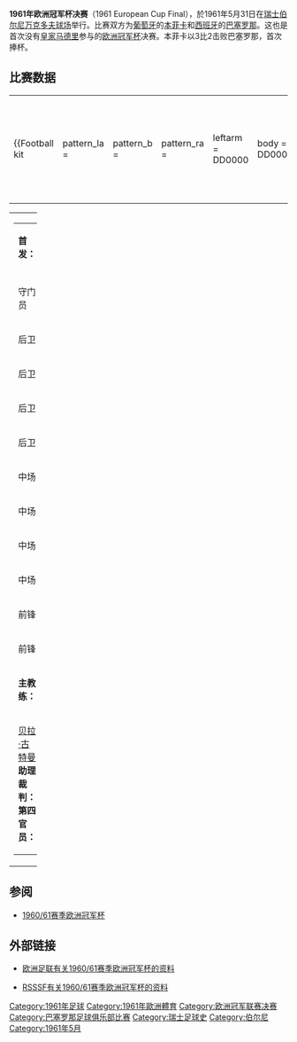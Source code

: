 {{noteTA
|T=zh-hans:1961年欧洲冠军杯决赛;zh-hk:1961年歐洲冠軍球會盃決賽;zh-tw:1961年歐洲冠軍盃決賽;
|G1=uefa
|1=zh-hans:欧洲冠军杯;zh-hk:歐洲冠軍球會盃;zh-tw:歐洲冠軍盃;
}}
{{Infobox football match
|                   title = 1961年欧洲冠军杯决赛
|                   image = 
|                   event = [[1961/62赛季欧洲冠军杯|1961/62赛季欧洲冠军杯]]
|                   team1 = [[本菲卡足球俱乐部|本菲卡]]
|        team1association = {{flagicon|POR|size=30px}}
|              team1score = 3
|                   team2 = [[巴塞罗那足球俱乐部|巴塞罗那]]
|        team2association = {{flagicon|ESP|1945|size=30px}}
|              team2score = 2
|                 details = 
|                    date = 1961年3月31日 
|                 stadium = [[万克多夫球场|万克多夫球场]]
|                    city = [[伯尔尼|伯尔尼]]
|      man_of_the_match1a = 
| man_of_the_match1atitle = 
|      man_of_the_match1b = 
| man_of_the_match1btitle = 
|                 referee = [[戈特弗里德·丁斯特|戈特弗里德·丁斯特]] ([[瑞士足协|瑞士]])
|              attendance = 33,000
|                 weather = 
|                previous = [[1960年欧洲冠军杯决赛|1960年]]
|                    next = [[1962年欧洲冠军杯决赛|1962年]]
}}
'''1961年欧洲冠军杯决赛'''（1961 European Cup Final），於1961年5月31日在[[瑞士|瑞士]][[伯尔尼|伯尔尼]][[万克多夫球场|万克多夫球场]]举行。比赛双方为[[葡萄牙|葡萄牙]]的[[本菲卡足球俱乐部|本菲卡]]和[[西班牙|西班牙]]的[[巴塞罗那足球俱乐部|巴塞罗那]]。这也是首次没有[[皇家马德里足球俱乐部|皇家马德里]]参与的[[欧洲冠军杯|欧洲冠军杯]]决赛。本菲卡以3比2击败巴塞罗那，首次捧杯。

== 比赛数据 ==
{{footballbox
|date = 1961年5月31日
|team1 = {{flagicon|POR}} [[本菲卡足球俱乐部|本菲卡]]
|score = 3 – 2
|report = [http://www.uefa.com/competitions/ucl/history/season=1960/intro.html （比赛报告）] 
|team2 = [[巴塞罗那足球俱乐部|巴塞罗那]] {{flagicon|ESP|1939}}
|goals1 = [[何塞·阿古阿斯|阿古阿斯]] {{goal|30}} <br /> [[安东尼·拉马列斯|拉马列斯]] {{goal|32|[[乌龙球|乌龙球]]}} <br /> [[马里奥·科卢纳|科卢纳]] {{goal|55}}
|goals2 = [[尚多尔·科奇什|科奇什]] {{goal|20}} <br /> [[佐尔坦·齐博尔|齐博尔]] {{goal|75}}
|stadium = [[伯尔尼|伯尔尼]][[万克多夫球场|万克多夫球场]]
|attendance = 33000
|referee = [[戈特弗里德·丁斯特|戈特弗里德·丁斯特]] {{flagicon|SUI}} }}
{| width=92% |
|-
|{{Football kit
 | pattern_la = 
 | pattern_b  =
 | pattern_ra = 
 | leftarm    = DD0000
 | body       = DD0000
 | rightarm   = DD0000
 | shorts     = DD0000
 | socks      = DD0000
 | title      = 本菲卡
}}
|{{Football kit
 | pattern_la =
 | pattern_b  =
 | pattern_ra =
 | leftarm    = 87CEFA
 | body       = 87CEFA
 | rightarm   = 87CEFA
 | shorts     = 00008B
 | socks      = 87CEFA
 | title      = 巴塞罗那
}}
|}
{| width="100%"
|valign="top" width="50%"|
{| style="font-size: 90%" cellspacing="0" cellpadding="0"
|colspan="4"|'''首发：'''
|-
!width=40| !!width=25|
|-
|守门员 ||'''1''' ||{{flagicon|POR}} [[阿尔贝托·达·科斯塔·佩雷拉|阿尔贝托·达·科斯塔·佩雷拉]]
|-
|后卫 ||'''2''' ||{{flagicon|POR}} [[马里奥·若昂|马里奥·若昂]]
|-
|后卫 ||'''3''' ||{{flagicon|POR}} [[热尔马诺·德·菲盖雷多|热尔马诺·德·菲盖雷多]]
|-
|后卫 ||'''4''' ||{{flagicon|POR}} [[安杰洛·马丁斯|安杰洛·马丁斯]]
|-
|后卫 ||'''5''' ||{{flagicon|POR}} [[何塞·内托|何塞·内托]] 
|-
|中场 ||'''6''' ||{{flagicon|POR}} [[费尔南多·克鲁兹|费尔南多·克鲁兹]]
|-
|中场 ||'''7''' ||{{flagicon|POR}} [[何塞·奥古斯托|何塞·奥古斯托]] 
|-
|中场 ||'''8''' ||{{flagicon|POR}} [[若阿金·桑塔纳|若阿金·桑塔纳]]
|-
|中场 ||'''9''' ||{{flagicon|POR}} [[何塞·阿古阿斯|何塞·阿古阿斯]]（[[队长_(足球)|队长]]）
|-
|前锋 ||'''10'''||{{flagicon|POR}} [[马里奥·科卢纳|马里奥·科卢纳]] 
|-
|前锋 ||'''11'''||{{flagicon|POR}} [[多米西亚诺·卡文|多米西亚诺·卡文]]
|-
|colspan=3|'''主教练：'''
|-
|colspan=4|{{flagicon|HUN|1957}} [[贝拉·古特曼|贝拉·古特曼]]
<br />'''助理裁判：'''<br />
'''第四官员：'''<br />
|}

|valign="top" width="50%"|
{| style="font-size: 90%" cellspacing="0" cellpadding="0" align=center
|colspan="4"|'''首发：'''
|-
!width=40| !!width=25|
|-
|守门员 ||'''1''' ||{{flagicon|ESP|1939}} [[安东尼·拉马列斯|安东尼·拉马列斯]]（[[队长_(足球)|队长]]）
|-
|后卫 ||'''2''' ||{{flagicon|ESP|1939}} [[丰乔|丰乔]]
|-
|后卫 ||'''3''' ||{{flagicon|ESP|1939}} [[恩里克·亨萨纳|恩里克·亨萨纳]]
|-
|后卫 ||'''4''' ||{{flagicon|ESP|1939}} [[西格弗里多·格拉西亚|西格弗里多·格拉西亚]]
|-
|后卫 ||'''5''' ||{{flagicon|ESP|1939}} [[马丁·贝尔赫斯|马丁·贝尔赫斯]]
|-
|中场 ||'''6''' ||{{flagicon|ESP|1939}} [[赫苏斯·加拉伊|赫苏斯·加拉伊]]
|-
|中场 ||'''7''' ||{{flagicon|ESP|1939}} {{flagicon|HUN|1957}} [[洛迪什洛欧·库鲍洛|洛迪什洛欧·库鲍洛]] 
|-
|中场 ||'''8''' ||{{flagicon|HUN|1957}} [[尚多尔·科奇什|尚多尔·科奇什]]
|-
|中场 ||'''9''' ||{{flagicon|BRA}} [[埃瓦里斯托·德·马塞多|埃瓦里斯托·德·马塞多]]
|-
|前锋 ||'''10'''||{{flagicon|ESP|1939}} [[路易斯·苏亚雷斯·米拉蒙特斯|路易斯·苏亚雷斯·米拉蒙特斯]]
|-
|前锋 ||'''11'''||{{flagicon|HUN|1957}} [[佐尔坦·齐博尔|佐尔坦·齐博尔]] 
|-
|colspan=3|'''主教练：'''
|-
|colspan=4|{{flagicon|ESP|1939}} [[恩里克·奥里绍拉|恩里克·奥里绍拉]]
|}
|}

== 参阅 ==
* [[1960/61赛季欧洲冠军杯|1960/61赛季欧洲冠军杯]]

== 外部链接 ==
* {{En icon}}[http://www.uefa.com/competitions/UCL/history/Season=1960/intro.html 欧洲足联有关1960/61赛季欧洲冠军杯的资料]{{Wayback|url=http://www.uefa.com/competitions/UCL/history/Season=1960/intro.html |date=20090708140845 }}
* {{En icon}}[http://www.rsssf.com/ec/ec196061.html#cc RSSSF有关1960/61赛季欧洲冠军杯的资料]{{Wayback|url=http://www.rsssf.com/ec/ec196061.html#cc |date=20090609181541 }}

{{歐洲冠軍聯賽球季}}

[[Category:1961年足球|Category:1961年足球]]
[[Category:1961年歐洲體育|Category:1961年歐洲體育]]
[[Category:欧洲冠军联赛决赛|Category:欧洲冠军联赛决赛]]
[[Category:巴塞罗那足球俱乐部比赛|Category:巴塞罗那足球俱乐部比赛]]
[[Category:瑞士足球史|Category:瑞士足球史]]
[[Category:伯尔尼|Category:伯尔尼]]
[[Category:1961年5月|Category:1961年5月]]